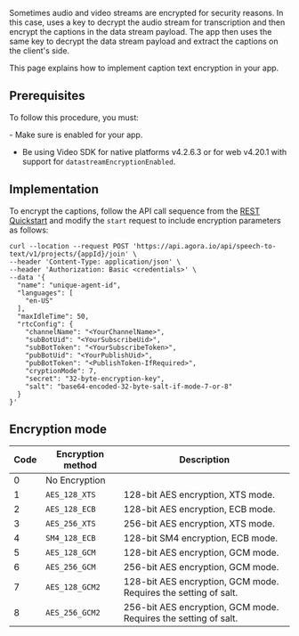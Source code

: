 
Sometimes audio and video streams are encrypted for security reasons. In this case, <Vpd k="NAME"/> uses a key to decrypt the audio stream for transcription and then encrypt the captions in the data stream payload. The app then uses the same key to decrypt the data stream payload and extract the captions on the client's side.

This page explains how to implement caption text encryption in your app.

## Prerequisites

To follow this procedure, you must:

<Prerequisites />
- Make sure <Vpd k="NAME"/> is enabled for your app.

- Be using Video SDK for native platforms v4.2.6.3 or for web v4.20.1 with support for `datastreamEncryptionEnabled`.

## Implementation

To encrypt the captions, follow the API call sequence from the [REST Quickstart](../get-started/quickstart) and modify the `start` request to include encryption parameters as follows:

```shell
curl --location --request POST 'https://api.agora.io/api/speech-to-text/v1/projects/{appId}/join' \
--header 'Content-Type: application/json' \
--header 'Authorization: Basic <credentials>' \
--data '{
  "name": "unique-agent-id",
  "languages": [
    "en-US"
  ],
  "maxIdleTime": 50,
  "rtcConfig": {
    "channelName": "<YourChannelName>",
    "subBotUid": "<YourSubscribeUid>",
    "subBotToken": "<YourSubscribeToken>",
    "pubBotUid": "<YourPublishUid>",
    "pubBotToken": "<PublishToken-IfRequired>",
    "cryptionMode": 7,
    "secret": "32-byte-encryption-key",
    "salt": "base64-encoded-32-byte-salt-if-mode-7-or-8"
  }
}'
```

## Encryption mode

|Code|Encryption method|Description|
|---|---|---|
| 0 |  No Encryption |  |
| 1 | `AES_128_XTS` | 128-bit AES encryption, XTS mode. |
| 2 | `AES_128_ECB` | 128-bit AES encryption, ECB mode. |
| 3 | `AES_256_XTS` | 256-bit AES encryption, XTS mode. |
| 4 | `SM4_128_ECB` | 128-bit SM4 encryption, ECB mode. |
| 5 | `AES_128_GCM` | 128-bit AES encryption, GCM mode. |
| 6 | `AES_256_GCM` | 256-bit AES encryption, GCM mode. |
| 7 | `AES_128_GCM2` | 128-bit AES encryption, GCM mode. Requires the setting of salt. |
| 8 | `AES_256_GCM2` | 256-bit AES encryption, GCM mode. Requires the setting of salt. |

